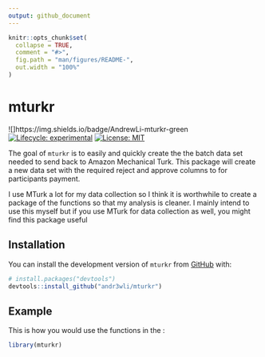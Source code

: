 ```yaml
---
output: github_document
---
```


<!-- README.md is generated from README.Rmd. Please edit that file -->

```r
knitr::opts_chunk$set(
  collapse = TRUE,
  comment = "#>",
  fig.path = "man/figures/README-",
  out.width = "100%"
)
```

# mturkr

<!-- badges: start -->
![]https://img.shields.io/badge/AndrewLi-mturkr-green
[![Lifecycle: experimental](https://img.shields.io/badge/lifecycle-experimental-orange.svg)](https://www.tidyverse.org/lifecycle/#experimental)
[![License: MIT](https://img.shields.io/badge/license-MIT-blue.svg)](https://cran.r-project.org/web/licenses/MIT)
<!-- badges: end -->

The goal of `mturkr` is to easily and quickly create the the batch data set needed to send back to Amazon Mechanical Turk. This package will create a new data set with the required reject and approve columns to for participants payment.

I use MTurk a lot for my data collection so I think it is worthwhile to create a package of the functions so that my analysis is cleaner. I mainly intend to use this myself but if you use MTurk for data collection as well, you might find this package useful 

## Installation

You can install the development version of `mturkr` from [GitHub](https://github.com/) with:

``` r
# install.packages("devtools")
devtools::install_github("andr3wli/mturkr")
```

## Example

This is how you would use the functions in the :

```r
library(mturkr)
```


